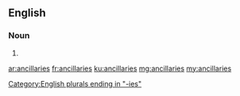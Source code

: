 ==English==

===Noun===
{{head|en|plural}}

# {{plural of|ancillary|lang=en|nocat=1}}

[[Category:English plurals ending in "-ies"]]

[[ar:ancillaries]]
[[fr:ancillaries]]
[[ku:ancillaries]]
[[mg:ancillaries]]
[[my:ancillaries]]